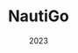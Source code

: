 ---
title: "NautiGo"
date: "2023"
slug: "nautigo"
hero_image: "./websiteimage.png"
hero_image_alt: "NautiGo Website"
img_description: "NautiGo Website"
language_1: "C#"
language_2: "JavaScript"
language_3: "CSS"
technology_1: "Visual Studio"
technology_2: ""
methodology_1: "ASP .NET Core"
methodology_2: "Entity Framework"
type: "Team"
statement_1: "This application offers a comprehensive management system designed primarily for companies engaged in nautical activities. 
Alongside the main website, which facilitates equipment, employee, and activity management, NautiGo provides a mobile application 
that enables real-time user tracking. This functionality allows website moderators to monitor clients using the equipment effectively."
statement_2: "Previously, NautiGo was accessible at the domain https://nautigo.azurewebsites.net/. However, the team has decided not to proceed 
with further updates beyond the initial launch as the costs where high, and thus the application is no longer available publicly."
link: ""
---